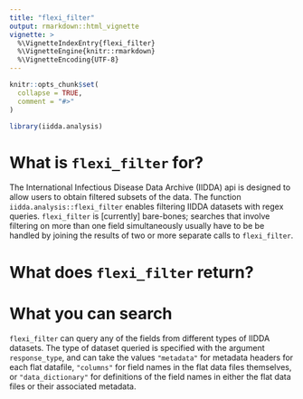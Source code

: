 ```yaml
---
title: "flexi_filter"
output: rmarkdown::html_vignette
vignette: >
  %\VignetteIndexEntry{flexi_filter}
  %\VignetteEngine{knitr::rmarkdown}
  %\VignetteEncoding{UTF-8}
---
```


```r
knitr::opts_chunk$set(
  collapse = TRUE,
  comment = "#>"
)
```

```r
library(iidda.analysis)
```

# What is `flexi_filter` for?
The International Infectious Disease Data Archive (IIDDA) api is designed to
allow users to obtain filtered subsets of the data. The function
`iidda.analysis::flexi_filter` enables filtering IIDDA datasets with regex
queries. `flexi_filter` is [currently] bare-bones; searches that involve
filtering on more than one field simultaneously usually have to be be handled by
joining the results of two or more separate calls to `flexi_filter`.

# What does `flexi_filter` return?



# What you can search

`flexi_filter` can query any of the fields from different types of IIDDA
datasets. The type of dataset queried is specified with the argument
`response_type`, and can take the values `"metadata"` for metadata headers for
each flat datafile, `"columns"` for field names in the flat data files
themselves, or `"data_dictionary"` for definitions of the field names in either
the flat data files or their associated metadata. 

  



